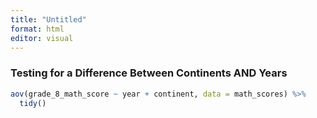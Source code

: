 ```yaml
---
title: "Untitled"
format: html
editor: visual
---
```




### Testing for a Difference Between Continents AND Years

```r
aov(grade_8_math_score ~ year + continent, data = math_scores) %>% 
  tidy()
  
```

